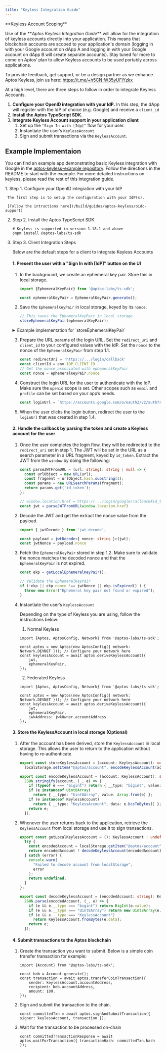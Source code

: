 ```yaml
---
title: "Keyless Integration Guide"
---
```


<Aside type="note">
  **Keyless Account Scoping**

  Use of the \*\*_Aptos Keyless Integration Guide_\*\* will allow for the integration of keyless accounts directly into your application. This means that blockchain accounts are scoped to your application's domain (logging in with your Google account on dApp A and logging in with your Google account on dApp B will create separate accounts). Stay tuned for more to come on Aptos’ plan to allow Keyless accounts to be used portably across applications.

  To provide feedback, get support, or be a design partner as we enhance Aptos Keyless, join us here: https://t.me/+h5CN-W35yUFiYzkx
</Aside>


At a high level, there are three steps to follow in order to integrate Keyless Accounts.

1. **Configure your OpenID integration with your IdP.** In this step, the dApp will register with the IdP of choice (e.g. Google) and receive a `client_id`
2. **Install the Aptos TypeScript SDK.**
3. **Integrate Keyless Account support in your application client**
   1. Set up the `"Sign In with [Idp]"` flow for your user.
   2. Instantiate the user’s `KeylessAccount`
   3. Sign and submit transactions via the `KeylessAccount`.

## Example Implementaion

You can find an example app demonstrating basic Keyless integration with Google in the [aptos-keyless-example repository](https://github.com/aptos-labs/aptos-keyless-example/). Follow the directions in the README to start with the example. For more detailed instructions on keyless, please read the rest of this integration guide.

<Steps>
  1. Step 1. Configure your OpenID integration with your IdP

     The first step is to setup the configuration with your IdP(s).

     [Follow the intructions here](/build/guides/aptos-keyless/oidc-support)

  2. Step 2. Install the Aptos TypeScript SDK

     ```shellscript
     # Keyless is supported in version 1.18.1 and above
     pnpm install @aptos-labs/ts-sdk
     ```

  3. Step 3. Client Integration Steps

     Below are the default steps for a client to integrate Keyless Accounts

     #### 1. Present the user with a "Sign In with \[IdP]" button on the UI

     1. In the background, we create an ephemeral key pair. Store this in local storage.

        ```typescript
        import {EphemeralKeyPair} from '@aptos-labs/ts-sdk';

        const ephemeralKeyPair = EphemeralKeyPair.generate();
        ```

     2. Save the `EphemeralKeyPair` in local storage, keyed by its `nonce`.

        ```typescript
        // This saves the EphemeralKeyPair in local storage
        storeEphemeralKeyPair(ephemeralKeyPair);
        ```

     <details>
       <summary>Example implementation for `storeEphemeralKeyPair`</summary>

       <Aside type="note">
         This implementation is an example of how to store the `EphemeralKeyPair` in local storage. Different implementations may be used according to your application's needs.
       </Aside>

       ```typescript filename="ephemeral.ts"

       /**
        * Store the ephemeral key pair in localStorage.
        */
       export const storeEphemeralKeyPair = (ekp: EphemeralKeyPair): void =>
         localStorage.setItem("@aptos/ekp", encodeEphemeralKeyPair(ekp));

       /**
        * Retrieve the ephemeral key pair from localStorage if it exists.
        */
       export const getLocalEphemeralKeyPair = (): EphemeralKeyPair | undefined => {
         try {
           const encodedEkp = localStorage.getItem("@aptos/ekp");
           return encodedEkp ? decodeEphemeralKeyPair(encodedEkp) : undefined;
         } catch (error) {
           console.warn(
             "Failed to decode ephemeral key pair from localStorage",
             error
           );
           return undefined;
         }
       };

       /**
        * Stringify the ephemeral key pairs to be stored in localStorage
        */
       export const encodeEphemeralKeyPair = (ekp: EphemeralKeyPair): string =>
         JSON.stringify(ekp, (_, e) => {
           if (typeof e === "bigint") return { __type: "bigint", value: e.toString() };
           if (e instanceof Uint8Array)
             return { __type: "Uint8Array", value: Array.from(e) };
           if (e instanceof EphemeralKeyPair)
             return { __type: "EphemeralKeyPair", data: e.bcsToBytes() };
           return e;
         });

       /**
        * Parse the ephemeral key pairs from a string
        */
       export const decodeEphemeralKeyPair = (encodedEkp: string): EphemeralKeyPair =>
         JSON.parse(encodedEkp, (_, e) => {
           if (e && e.__type === "bigint") return BigInt(e.value);
           if (e && e.__type === "Uint8Array") return new Uint8Array(e.value);
           if (e && e.__type === "EphemeralKeyPair")
             return EphemeralKeyPair.fromBytes(e.data);
           return e;
         });
       ```
     </details>

     3. Prepare the URL params of the login URL. Set the `redirect_uri` and `client_id` to your configured values with the IdP. Set the `nonce` to the nonce of the `EphemeralKeyPair` from step 1.1.

        ```typescript
        const redirectUri = 'https://.../login/callback'
        const clientId = env.IDP_CLIENT_ID
        // Get the nonce associated with ephemeralKeyPair
        const nonce = ephemeralKeyPair.nonce
        ```

     4. Construct the login URL for the user to authenticate with the IdP. Make sure the `openid` scope is set. Other scopes such as `email` and `profile` can be set based on your app’s needs.

        ```typescript
        const loginUrl = `https://accounts.google.com/o/oauth2/v2/auth?response_type=id_token&scope=openid+email+profile&nonce=${nonce}&redirect_uri=${redirectUri}&client_id=${clientId}`
        ```

     5. When the user clicks the login button, redirect the user to the `loginUrl` that was created in step 1.4.

     #### 2. Handle the callback by parsing the token and create a Keyless account for the user

     1. Once the user completes the login flow, they will be redirected to the `redirect_uri` set in step 1. The JWT will be set in the URL as a search parameter in a URL fragment, keyed by `id_token`. Extract the JWT from the `window` by doing the following:

        ```typescript
        const parseJWTFromURL = (url: string): string | null => {
          const urlObject = new URL(url);
          const fragment = urlObject.hash.substring(1);
          const params = new URLSearchParams(fragment);
          return params.get('id_token');
        };

        // window.location.href = https://.../login/google/callback#id_token=...
        const jwt = parseJWTFromURL(window.location.href)
        ```

     2. Decode the JWT and get the extract the nonce value from the payload.

        ```typescript
        import { jwtDecode } from 'jwt-decode';

        const payload = jwtDecode<{ nonce: string }>(jwt);
        const jwtNonce = payload.nonce
        ```

     3. Fetch the `EphemeralKeyPair` stored in step 1.2. Make sure to validate the nonce matches the decoded nonce and that the `EphemeralKeyPair` is not expired.

        ```typescript
        const ekp = getLocalEphemeralKeyPair();

        // Validate the EphemeralKeyPair
        if (!ekp || ekp.nonce !== jwtNonce || ekp.isExpired() ) {
          throw new Error("Ephemeral key pair not found or expired");
        }
        ```

     4. Instantiate the user’s `KeylessAccount`

        Depending on the type of Keyless you are using, follow the instructions below:

        1. Normal Keyless

        ```tsx
        import {Aptos, AptosConfig, Network} from '@aptos-labs/ts-sdk';

        const aptos = new Aptos(new AptosConfig({ network: Network.DEVNET })); // Configure your network here
        const keylessAccount = await aptos.deriveKeylessAccount({
            jwt,
            ephemeralKeyPair,
        });
        ```

        2. Federated Keyless

        ```tsx
        import {Aptos, AptosConfig, Network} from '@aptos-labs/ts-sdk';

        const aptos = new Aptos(new AptosConfig({ network: Network.DEVNET })); // Configure your network here
        const keylessAccount = await aptos.deriveKeylessAccount({
            jwt,
            ephemeralKeyPair,
            jwkAddress: jwkOwner.accountAddress
        });
        ```

     #### 3. Store the KeylessAccount in local storage (Optional)

     1. After the account has been derived, store the `KeylessAccount` in local storage. This allows the user to return to the application without having to re-authenticate.

        ```typescript filename="keyless.ts"
        export const storeKeylessAccount = (account: KeylessAccount): void =>
          localStorage.setItem("@aptos/account", encodeKeylessAccount(account));

        export const encodeKeylessAccount = (account: KeylessAccount): string =>
          JSON.stringify(account, (_, e) => {
            if (typeof e === "bigint") return { __type: "bigint", value: e.toString() };
            if (e instanceof Uint8Array)
              return { __type: "Uint8Array", value: Array.from(e) };
            if (e instanceof KeylessAccount)
              return { __type: "KeylessAccount", data: e.bcsToBytes() };
            return e;
          });
        ```

     2. Whenever the user returns back to the application, retrieve the `KeylessAccount` from local storage and use it to sign transactions.

        ```typescript filename="keyless.ts"
        export const getLocalKeylessAccount = (): KeylessAccount | undefined => {
          try {
            const encodedAccount = localStorage.getItem("@aptos/account");
            return encodedAccount ? decodeKeylessAccount(encodedAccount) : undefined;
          } catch (error) {
            console.warn(
              "Failed to decode account from localStorage",
              error
            );
            return undefined;
          }
        };

        export const decodeKeylessAccount = (encodedAccount: string): KeylessAccount =>
          JSON.parse(encodedAccount, (_, e) => {
            if (e && e.__type === "bigint") return BigInt(e.value);
            if (e && e.__type === "Uint8Array") return new Uint8Array(e.value);
            if (e && e.__type === "KeylessAccount")
              return KeylessAccount.fromBytes(e.data);
            return e;
          });
        ```

     #### 4. Submit transactions to the Aptos blockchain

     1. Create the transaction you want to submit.  Below is a simple coin transfer transaction for example:

        ```tsx
        import {Account} from '@aptos-labs/ts-sdk';

        const bob = Account.generate();
        const transaction = await aptos.transferCoinTransaction({
            sender: keylessAccount.accountAddress,
            recipient: bob.accountAddress,
            amount: 100,
        });
        ```

     2. Sign and submit the transaction to the chain.

        ```tsx
        const committedTxn = await aptos.signAndSubmitTransaction({ signer: keylessAccount, transaction });
        ```

     3. Wait for the transaction to be processed on-chain

        ```tsx
        const committedTransactionResponse = await aptos.waitForTransaction({ transactionHash: committedTxn.hash });
        ```
</Steps>
